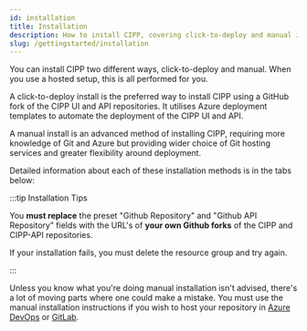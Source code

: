 ```yaml
---
id: installation
title: Installation
description: How to install CIPP, covering click-to-deploy and manual installs.
slug: /gettingstarted/installation
---
```




You can install CIPP two different ways, click-to-deploy and manual. When you use a hosted setup, this is all performed for you.


A click-to-deploy install is the preferred way to install CIPP using a GitHub fork of the CIPP UI and API repositories. It utilises Azure deployment templates to automate the deployment of the CIPP UI and API.

A manual install is an advanced method of installing CIPP, requiring more knowledge of Git and Azure but providing wider choice of Git hosting services and greater flexibility around deployment.

Detailed information about each of these installation methods is in the tabs below:

:::tip Installation Tips

You **must replace** the preset "Github Repository" and "Github API Repository" fields with the URL's of **your own Github forks** of the CIPP and CIPP-API repositories.

If your installation fails, you must delete the resource group and try again.

:::

Unless you know what you're doing manual installation isn't advised, there's a lot of moving parts where one could make a mistake. You must use the manual installation instructions if you wish to host your repository in [Azure DevOps](https://dev.azure.com) or [GitLab](https://www.gitlab.com).

<Tabs>
  <TabItem value="click-to-deploy" label="Click to Deploy" default>
    <ClickToDeploy />
  </TabItem>
  <TabItem value="manual" label="Manual">
    <Manual />
  </TabItem>
</Tabs>
